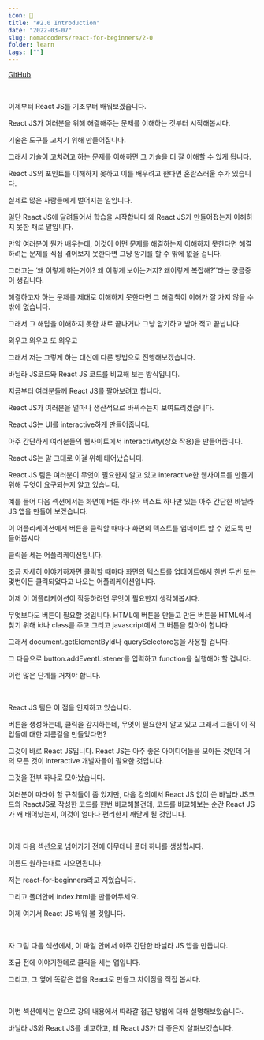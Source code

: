 ```yaml
---
icon: 📘
title: "#2.0 Introduction"
date: "2022-03-07"
slug: nomadcoders/react-for-beginners/2-0
folder: learn
tags: [""]
---
```


[GitHub](https://github.com/leesiyun/react-for-beginners/commit/91e8d68af6a19fc2b73d124112a8bc89b132f232)

<br />

이제부터 React JS를 기초부터 배워보겠습니다.

React JS가 여러분을 위해 해결해주는 문제를 이해하는 것부터 시작해봅시다.

기술은 도구를 고치기 위해 만들어집니다.

그래서 기술이 고치려고 하는 문제를 이해하면 그 기술을 더 잘 이해할 수 있게 됩니다.

React JS의 포인트를 이해하지 못하고 이를 배우려고 한다면 혼란스러울 수가 있습니다.

실제로 많은 사람들에게 벌어지는 일입니다.

일단 React JS에 달려들어서 학습을 시작합니다 왜 React JS가 만들어졌는지 이해하지 못한 채로 말입니다.

만약 여러분이 뭔가 배우는데, 이것이 어떤 문제를 해결하는지 이해하지 못한다면 해결하려는 문제를 직접 겪어보지 못한다면 그냥 암기를 할 수 밖에 없을 겁니다.

그러고는 ‘왜 이렇게 하는거야? 왜 이렇게 보이는거지? 왜이렇게 복잡해?’’라는 궁금증이 생깁니다.

해결하고자 하는 문제를 제대로 이해하지 못한다면 그 해결책이 이해가 잘 가지 않을 수 밖에 없습니다.

그래서 그 해답을 이해하지 못한 채로 끝나거나 그냥 암기하고 받아 적고 끝납니다.

외우고 외우고 또 외우고

그래서 저는 그렇게 하는 대신에 다른 방법으로 진행해보겠습니다.

바닐라 JS코드와 React JS 코드를 비교해 보는 방식입니다.

지금부터 여러분들께 React JS를 팔아보려고 합니다.

React JS가 여러분을 얼마나 생산적으로 바꿔주는지 보여드리겠습니다.

React JS는 UI를 interactive하게 만들어줍니다.

아주 간단하게 여러분들의 웹사이트에서 interactivity(상호 작용)을 만들어줍니다.

React JS는 말 그대로 이걸 위해 태어났습니다.

React JS 팀은 여러분이 무엇이 필요한지 알고 있고 interactive한 웹사이트를 만들기 위해 무엇이 요구되는지 알고 있습니다.

예를 들어 다음 섹션에서는 화면에 버튼 하나와 텍스트 하나만 있는 아주 간단한 바닐라 JS 앱을 만들어 보겠습니다.

이 어플리케이션에서 버튼을 클릭할 때마다 화면의 텍스트를 업데이트 할 수 있도록 만들어봅시다

클릭을 세는 어플리케이션입니다.

조금 자세히 이야기하자면 클릭할 때마다 화면의 텍스트를 업데이트해서 한번 두번 또는 몇번이든 클릭되었다고 나오는 어플리케이션입니다.

이제 이 어플리케이션이 작동하려면 무엇이 필요한지 생각해봅시다.

무엇보다도 버튼이 필요할 것입니다. HTML에 버튼을 만들고 만든 버튼을 HTML에서 찾기 위해 id나 class를 주고 그리고 javascript에서 그 버튼을 찾아야 합니다.

그래서 document.getElementById나 querySelectore등을 사용할 겁니다.

그 다음으로 button.addEventListener를 입력하고 function을 실행해야 할 겁니다.

이런 많은 단계를 거쳐야 합니다.

<br />

React JS 팀은 이 점을 인지하고 있습니다.

버튼을 생성하는데, 클릭을 감지하는데, 무엇이 필요한지 알고 있고 그래서 그들이 이 작업들에 대한 지름길을 만들었다면?

그것이 바로 React JS입니다. React JS는 아주 좋은 아이디어들을 모아둔 것인데 거의 모든 것이 interactive 개발자들이 필요한 것입니다.

그것을 전부 하나로 모아놨습니다.

여러분이 따라야 할 규칙들이 좀 있지만, 다음 강의에서 React JS 없이 쓴 바닐라 JS코드와 ReactJS로 작성한 코드를 한번 비교해볼건데, 코드를 비교해보는 순간 React JS가 왜 태어났는지, 이것이 얼마나 편리한지 깨닫게 될 것입니다.

<br />

이제 다음 섹션으로 넘어가기 전에 아무데나 폴더 하나를 생성합시다.

이름도 원하는대로 지으면됩니다.

저는 react-for-beginners라고 지었습니다.

그리고 폴더안에 index.html을 만들어두세요.

이제 여기서 React JS 배워 볼 것입니다.

<br />

자 그럼 다음 섹션에서, 이 파일 안에서 아주 간단한 바닐라 JS 앱을 만듭니다.

조금 전에 이야기한데로 클릭을 세는 앱입니다.

그리고, 그 옆에 똑같은 앱을 React로 만들고 차이점을 직접 봅시다.

<br />

이번 섹션에서는 앞으로 강의 내용에서 따라갈 접근 방법에 대해 설명해보았습니다.

바닐라 JS와 React JS를 비교하고, 왜 React JS가 더 좋은지 살펴보겠습니다.
